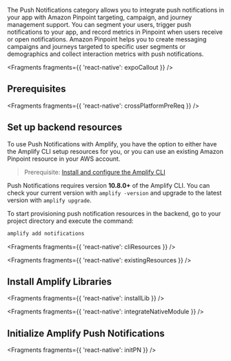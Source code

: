 The Push Notifications category allows you to integrate push notifications in your app with Amazon Pinpoint targeting, campaign, and journey management support. You can segment your users, trigger push notifications to your app, and record metrics in Pinpoint when users receive or open notifications. Amazon Pinpoint helps you to create messaging campaigns and journeys targeted to specific user segments or demographics and collect interaction metrics with push notifications.


<Fragments fragments={{ 'react-native': expoCallout }} />

## Prerequisites


<Fragments fragments={{ 'react-native': crossPlatformPreReq }} />

## Set up backend resources

To use Push Notifications with Amplify, you have the option to either have the Amplify CLI setup resources for you, or you can use an existing Amazon Pinpoint resource in your AWS account.

<BlockSwitcher>
<Block name="Amplify CLI">

> Prerequisite: [Install and configure the Amplify CLI](/gen1/[platform]/tools/cli/start/set-up-cli/)

<Callout warning>

Push Notifications requires version **10.8.0+** of the Amplify CLI. You can check your current version with `amplify -version` and upgrade to the latest version with `amplify upgrade`.

</Callout>

To start provisioning push notification resources in the backend, go to your project directory and execute the command:

```sh
amplify add notifications
```


<Fragments fragments={{ 'react-native': cliResources }} />

</Block>
<Block name="Existing resources">


<Fragments fragments={{ 'react-native': existingResources }} />

</Block>
</BlockSwitcher>

## Install Amplify Libraries


<Fragments fragments={{ 'react-native': installLib }} />


<Fragments fragments={{ 'react-native': integrateNativeModule }} />

## Initialize Amplify Push Notifications


<Fragments fragments={{ 'react-native': initPN }} />
